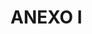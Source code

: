 # ANEXO I

```{=tex}
\begin{center}
Segue abaixo a documentação servida no \textit{site} do EURYALE
\bigskip\newline
\textit{Acessada na data \today}
\end{center}
```

```{=tex}
\begin{fichacatalografica}
    \includepdf[pages={1-}]{papers/documentation.pdf}
\end{fichacatalografica}
```
